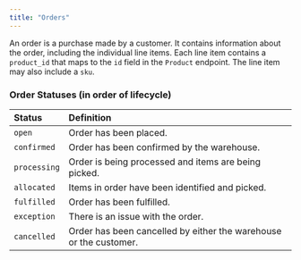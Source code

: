 ```yaml
---
title: "Orders"
---
```

An order is a purchase made by a customer. It contains information about the order,
including the individual line items. Each line item contains a `product_id` that maps to the `id` field in the `Product` endpoint.
The line item may also include a `sku`.

### Order Statuses (in order of lifecycle)
| Status       | Definition
| :----------- | :---------------------------------------------------------------
| `open`       | Order has been placed.
| `confirmed`  | Order has been confirmed by the warehouse.
| `processing` | Order is being processed and items are being picked.
| `allocated`  | Items in order have been identified and picked.
| `fulfilled`  | Order has been fulfilled.
| `exception`  | There is an issue with the order.
| `cancelled`  | Order has been cancelled by either the warehouse or the customer.


